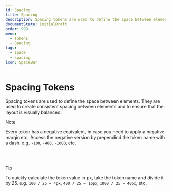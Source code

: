 ```yaml
---
id: Spacing
title: Spacing
description: Spacing tokens are used to define the space between elements.
documentState: InitialDraft
order: 999
menu:
  - Tokens
  - Spacing
tags:
  - space
  - spacing
icon: SpaceBar
---
```


# Spacing Tokens

Spacing tokens are used to define the space between elements. They are used to
create consistent spacing between elements and to ensure that the layout is
visually balanced.

> [!NOTE]  
> Every token has a negative equivalent, in case you need to apply a negative
> margin etc. Access the negative version by prependind the token name with a
> dash. e.g. `-100`, `-400`, `-1000`, etc.

<br />

<SpacingTokenDemo />

<br />

> [!TIP]  
> To quickly calculate the token value in px, take the token name and divide it
> by 25. e.g. `100 / 25 = 4px`, `400 / 25 = 16px`, `1000 / 25 = 40px`, etc.

